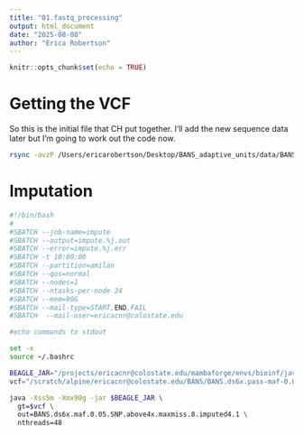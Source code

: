 ```yaml
---
title: "01.fastq_processing"
output: html_document
date: "2025-08-08"
author: "Erica Robertson"
---
```


```r
knitr::opts_chunk$set(echo = TRUE)
```

# Getting the VCF
So this is the initial file that CH put together. I'll add the new sequence data later but I'm going to work out the code now.

```bash
rsync -avzP /Users/ericarobertson/Desktop/BANS_adaptive_units/data/BANS.ds6x.pass-maf-0.05.SNP.above4x..maxmiss.8.recode.vcf.gz ericacnr@colostate.edu@login.rc.colorado.edu:/scratch/alpine/ericacnr@colostate.edu/BANS
```

# Imputation

```bash
#!/bin/bash
#
#SBATCH --job-name=impute
#SBATCH --output=impute.%j.out
#SBATCH --error=impute.%j.err
#SBATCH -t 10:00:00
#SBATCH --partition=amilan
#SBATCH --qos=normal
#SBATCH --nodes=1
#SBATCH --ntasks-per-node 24
#SBATCH --mem=90G
#SBATCH --mail-type=START,END,FAIL
#SBATCH  --mail-user=ericacnr@colostate.edu

#echo commands to stdout

set -x
source ~/.bashrc

BEAGLE_JAR="/projects/ericacnr@colostate.edu/mambaforge/envs/bioinf/java/beagle.27Jan18.7e1.jar"
vcf="/scratch/alpine/ericacnr@colostate.edu/BANS/BANS.ds6x.pass-maf-0.05.SNP.above4x..maxmiss.8.recode.vcf.gz"

java -Xss5m -Xmx90g -jar $BEAGLE_JAR \
  gt=$vcf \
  out=BANS.ds6x.maf.0.05.SNP.above4x.maxmiss.8.imputed4.1 \
  nthreads=48

```